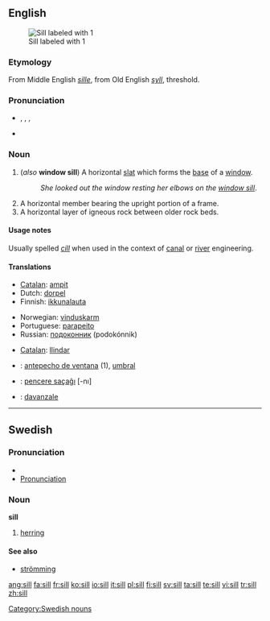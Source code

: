 ==English==
[[Image:Sill (PSF).png|thumb|Sill labeled with 1]]

===Etymology===
From Middle English ''[[sille]]'', from Old English ''[[syll]]'', threshold.

===Pronunciation===
* {{enPR|sĭl}}, {{IPA|/sɪl/}}, {{SAMPA|/sIl/}},
* {{rhymes|ɪl}}

===Noun===
{{en-noun}}

# (''also'' '''window sill''') A horizontal [[slat]] which forms the [[base]] of a [[window]].
#: ''She looked out the window resting her elbows on the [[window sill]]''.
# A horizontal member bearing the upright portion of a frame.
# A horizontal layer of igneous rock between older rock beds.

====Usage notes====
Usually spelled ''[[cill]]'' when used in the context of [[canal]] or [[river]] engineering.

====Translations====
{{trans-top|base of a window}}
* [[Catalan]]: [[ampit]] {{m}}
* Dutch: [[dorpel]] {{f}}
* Finnish: [[ikkunalauta]]
{{trans-mid}}
* Norwegian: [[vinduskarm]] {{m}}
* Portuguese: [[parapeito]] {{m}}
* Russian: [[подоконник]] (podokónnik) {{m}}
{{trans-bottom}}

{{trans-top|horizontal member bearing the upright portion of a frame}}
* [[Catalan]]: [[llindar]]
{{trans-mid}}
{{trans-bottom}}

{{trans-top|layer of igneous rock}}
{{trans-mid}}
{{trans-bottom}}

{{checktrans-top}}
* {{ttbc|Spanish}}: [[antepecho de ventana]] {{m}} (1), [[umbral]] {{m}}
* {{ttbc|Turkish}}: [[pencere saçaĝı]] [-nı]
* {{ttbc|Italian}}: [[davanzale]] {{m}}
{{checktrans-bottom}}

----

==Swedish==

===Pronunciation===
* {{audio|Sv-en sill.ogg|audio}}
* [[Wiktionary:Swedish_pronunciation|Pronunciation]] {{IPA|/sɪl/|lang=sv}} {{Audio|sv-sill.ogg|Audio}}

===Noun===
'''sill''' {{c}}
{{sv-noun-reg-ar}}

# [[herring]]

====See also====
* [[strömming]]

[[Category:Swedish nouns]]

[[ang:sill]]
[[fa:sill]]
[[fr:sill]]
[[ko:sill]]
[[io:sill]]
[[it:sill]]
[[pl:sill]]
[[fi:sill]]
[[sv:sill]]
[[ta:sill]]
[[te:sill]]
[[vi:sill]]
[[tr:sill]]
[[zh:sill]]